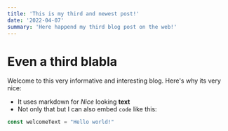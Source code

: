 ```yaml
---
title: 'This is my third and newest post!'
date: '2022-04-07'
summary: 'Here happend my third blog post on the web!'
---
```


# Even a third blabla

Welcome to this very informative and interesting blog. Here's why its very nice:

- It uses markdown for *Nice* looking **text**
- Not only that but I can also embed `code` like this:

```javascript
const welcomeText = "Hello world!"
```